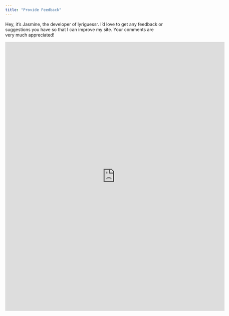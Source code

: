 ```yaml
---
title: "Provide Feedback"
---
```


Hey, it's Jasmine, the developer of lyriguessr. I'd love to get any feedback or suggestions you have so that I can improve my site. Your comments are very much appreciated!

<iframe src="https://docs.google.com/forms/d/e/1FAIpQLSdJ7W9P6_n2p4v3en-uwYhnTSbAeTpyfELqBUgHsP6Dybx-yw/viewform?embedded=true" width="700" height="858" frameborder="0" marginheight="0" marginwidth="0">Loading…</iframe>